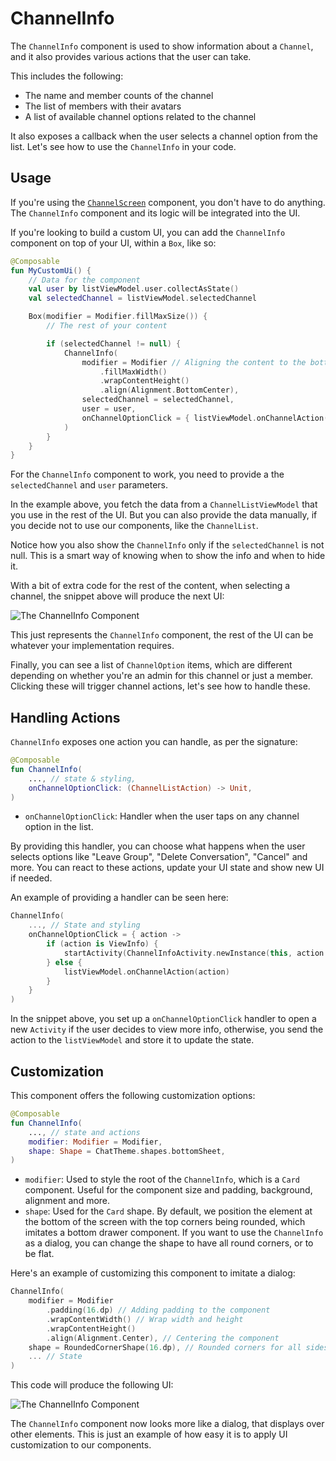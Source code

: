 # ChannelInfo

The `ChannelInfo` component is used to show information about a `Channel`, and it also provides various actions that the user can take.

This includes the following:
- The name and member counts of the channel
- The list of members with their avatars
- A list of available channel options related to the channel

It also exposes a callback when the user selects a channel option from the list. Let's see how to use the `ChannelInfo` in your code.

## Usage

If you're using the [`ChannelScreen`](./01-channels-screen.mdx) component, you don't have to do anything. The `ChannelInfo` component and its logic will be integrated into the UI.

If you're looking to build a custom UI, you can add the `ChannelInfo` component on top of your UI, within a `Box`, like so:

```kotlin
@Composable
fun MyCustomUi() {
    // Data for the component
    val user by listViewModel.user.collectAsState()
    val selectedChannel = listViewModel.selectedChannel

    Box(modifier = Modifier.fillMaxSize()) {
        // The rest of your content

        if (selectedChannel != null) {
            ChannelInfo(
                modifier = Modifier // Aligning the content to the bottom
                    .fillMaxWidth()
                    .wrapContentHeight()
                    .align(Alignment.BottomCenter),
                selectedChannel = selectedChannel,
                user = user,
                onChannelOptionClick = { listViewModel.onChannelAction(it) },
            )
        }
    }
}
```

For the `ChannelInfo` component to work, you need to provide a the `selectedChannel` and `user` parameters.

In the example above, you fetch the data from a `ChannelListViewModel` that you use in the rest of the UI. But you can also provide the data manually, if you decide not to use our components, like the `ChannelList`.

Notice how you also show the `ChannelInfo` only if the `selectedChannel` is not null. This is a smart way of knowing when to show the info and when to hide it.

With a bit of extra code for the rest of the content, when selecting a channel, the snippet above will produce the next UI:

![The ChannelInfo Component](../../assets/compose_default_channel_info_component.png)

This just represents the `ChannelInfo` component, the rest of the UI can be whatever your implementation requires.

Finally, you can see a list of `ChannelOption` items, which are different depending on whether you're an admin for this channel or just a member. Clicking these will trigger channel actions, let's see how to handle these.

## Handling Actions

`ChannelInfo` exposes one action you can handle, as per the signature:

```kotlin
@Composable
fun ChannelInfo(
    ..., // state & styling,
    onChannelOptionClick: (ChannelListAction) -> Unit,
)
```

* `onChannelOptionClick`: Handler when the user taps on any channel option in the list.

By providing this handler, you can choose what happens when the user selects options like "Leave Group", "Delete Conversation", "Cancel" and more. You can react to these actions, update your UI state and show new UI if needed.

An example of providing a handler can be seen here:

```kotlin
ChannelInfo(
    ..., // State and styling
    onChannelOptionClick = { action ->
        if (action is ViewInfo) {
            startActivity(ChannelInfoActivity.newInstance(this, action.channel.id))
        } else {
            listViewModel.onChannelAction(action)
        }
    }
)
```

In the snippet above, you set up a `onChannelOptionClick` handler to open a new `Activity` if the user decides to view more info, otherwise, you send the action to the `listViewModel` and store it to update the state.

## Customization

This component offers the following customization options:

```kotlin
@Composable
fun ChannelInfo(
	..., // state and actions
    modifier: Modifier = Modifier,
    shape: Shape = ChatTheme.shapes.bottomSheet,
)
```

* `modifier`: Used to style the root of the `ChannelInfo`, which is a `Card` component. Useful for the component size and padding, background, alignment and more.
* `shape`: Used for the `Card` shape. By default, we position the element at the bottom of the screen with the top corners being rounded, which imitates a bottom drawer component. If you want to use the `ChannelInfo` as a dialog, you can change the shape to have all round corners, or to be flat.

Here's an example of customizing this component to imitate a dialog:

```kotlin
ChannelInfo(
    modifier = Modifier
        .padding(16.dp) // Adding padding to the component
        .wrapContentWidth() // Wrap width and height
        .wrapContentHeight()
        .align(Alignment.Center), // Centering the component
    shape = RoundedCornerShape(16.dp), // Rounded corners for all sides
    ... // State
)
```

This code will produce the following UI:

![The ChannelInfo Component](../../assets/compose_custom_channel_info_component.png)

The `ChannelInfo` component now looks more like a dialog, that displays over other elements. This is just an example of how easy it is to apply UI customization to our components.
